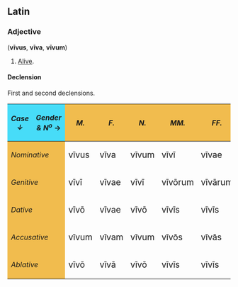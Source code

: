==Latin==
===Adjective===
('''v&#299;vus''', '''v&#299;va''', '''v&#299;vum''')
# [[Alive]].

====Declension====
First and second declensions.

{| cellpadding="5" border="1"
!style="background:#47DCF8;"|  ''Case <br> <math> \downarrow </math> ''
!style="background:#47DCF8;"| ''Gender & N<sup>o</sup>'' <math> \rightarrow </math> 
!style="background:#F1BC4E;"| ''M.''
!style="background:#F1BC4E;"| ''F.''
!style="background:#F1BC4E;"| ''N.''
!style="background:#F1BC4E;"| ''MM.''
!style="background:#F1BC4E;"| ''FF.''
!style="background:#F1BC4E;"| ''NN.''
|-
!colspan=2 style="background:#F1BC4E;"| ''Nominative''
| <big> v&#299;vus </big> || <big> v&#299;va </big>|| <big> v&#299;vum</big>
| <big>v&#299;v&#299;</big> || <big>v&#299;vae</big> || <big>v&#299;va</big>
|-
!colspan=2 style="background:#F1BC4E;"| ''Genitive''
| <big>v&#299;v&#299;</big> || <big>v&#299;vae</big> || <big>v&#299;v&#299;</big>
| <big>v&#299;v&#333;rum || <big>v&#299;v&#257;rum ||<big>v&#299;v&#333;rum</big>
|-
!colspan=2 style="background:#F1BC4E;"| ''Dative''
| <big>v&#299;v&#333; || <big>v&#299;vae || <big>v&#299;v&#333;
| <big>v&#299;v&#299;s || <big>v&#299;v&#299;s || <big>v&#299;v&#299;s
|-
!colspan=2 style="background:#F1BC4E;"| ''Accusative''
| <big>v&#299;vum || <big>v&#299;vam || <big>v&#299;vum
| <big>v&#299;v&#333;s || <big>v&#299;v&#257;s || <big>v&#299;va
|-
!colspan=2 style="background:#F1BC4E;"| ''Ablative''
| <big>v&#299;v&#333; || <big>v&#299;v&#257; || <big>v&#299;v&#333;
| <big>v&#299;v&#299;s || <big>v&#299;v&#299;s || <big>v&#299;v&#299;s
|}